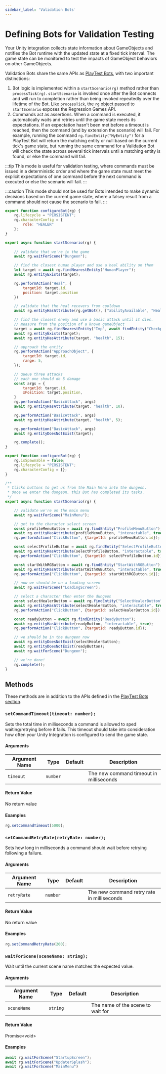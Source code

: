 ```yaml
---
sidebar_label: 'Validation Bots'
---
```



# Defining Bots for Validation Testing

Your Unity integration collects state information about GameObjects and notifies the Bot runtime with the updated state at a fixed tick interval.
The game state can be monitored to test the impacts of GameObject behaviors on other GameObjects.

Validation Bots share the same APIs as [PlayTest Bots](./playtest-bots), with two important distinctions:
1. Bot logic is implemented within a `startScenario(rg)` method rather than `processTick(rg)`. 
`startScenario` is invoked once after the Bot connects and will run to completion rather than being invoked repeatedly over the lifetime of the Bot. 
Like `processTick`, the `rg` object passed to `startScenario` exposes the Regression Games API.
2. Commands act as assertions. When a command is executed, it automatically waits and retries until the game state meets its expectations. 
If an expectation hasn't been met before a timeout is reached, then the command (and by extension the scenario) will fail.
For example, running the command `rg.findEntity("MyEntity")` for a PlayTest Bot will return the matching entity or null based on the current tick's game state,
but running the same command for a Validation Bot will check the state across several tick intervals until a matching entity is found, or else the command will fail.

:::tip
This mode is useful for validation testing, where commands must be issued in a deterministic order 
and where the game state must meet the explicit expectations of one command before the next command is executed or else the scenario will fail.
:::

:::caution
This mode should not be used for Bots intended to make dynamic decisions based on the current game state, 
where a falsey result from a command should not cause the scenario to fail. 
:::

<Tabs>
<TabItem value="startScenario_abilityBot" label="Cycle through castable abilities" default>

```javascript
export function configureBot(rg) {
    rg.lifecycle = "PERSISTENT";
    rg.characterConfig = {
        role: "HEALER"
    };
}

export async function startScenario(rg) {
    
    // validate that we're in the game
    await rg.waitForScene("Dungeon");

    // find the closest human player and use a heal ability on them
    let target = await rg.findNearestEntity("HumanPlayer");
    await rg.entityExists(target);

    rg.performAction("Heal", {
        targetId: target.id,
        position: target.position
    })

    // validate that the heal recovers from cooldown
    await rg.entityHasAttribute(rg.getBot(), ["abilityAvailable", "Heal"], true); 

    // find the closest enemy and use a basic attack until it dies.
    // measure from the position of a known gameObject
    target = await rg.findNearestEntity("Imp", await findEntity("Checkpoint").position);
    await rg.entityExists(target);
    await rg.entityHasAttribute(target, "health", 15);

    // approach the entity
    rg.performAction("ApproachObject", {
        targetId: target.id,
        range: 5,
    });

    // queue three attacks
    // each one should do 5 damage
    const args = {
        targetId: target.id,
        xPosition: target.position,
    }
    rg.performAction("BasicAttack", args)
    await rg.entityHasAttribute(target, "health", 10);

    rg.performAction("BasicAttack", args)
    await rg.entityHasAttribute(target, "health", 5);

    rg.performAction("BasicAttack", args)
    await rg.entityDoesNotExist(target);

    rg.complete();
}
```

</TabItem>
<TabItem value="runTurn_menuBot" label="Click buttons to start the game">

```javascript
export function configureBot(rg) {
    rg.isSpawnable = false;
    rg.lifecycle = "PERSISTENT";
    rg.characterConfig = {};
}

/**
 * Clicks buttons to get us from the Main Menu into the dungeon.
 * Once we enter the dungeon, this Bot has completed its tasks.
 */
export async function startScenario(rg) {

    // validate we're on the main menu
    await rg.waitForScene("MainMenu");

    // get to the character select screen
    const profileMenuButton = await rg.findEntity("ProfileMenuButton");
    await rg.entityHasAttribute(profileMenuButton, "interactable", true);
    rg.performAction("ClickButton", {targetId: profileMenuButton.id});

    const selectProfileButton = await rg.findEntity("SelectProfileButton");
    await rg.entityHasAttribute(selectProfileButton, "interactable", true);
    rg.performAction("ClickButton", {targetId: selectProfileButton.id});

    const startWithRGButton = await rg.findEntity("StartWithRGButton");
    await rg.entityHasAttribute(startWithRGButton, "interactable", true);
    rg.performAction("ClickButton", {targetId: startWithRGButton.id});

    // now we should be on a loading screen
    await rg.waitForScene("LoadingScreen");

    // select a character then enter the dungeon
    const selectHealerButton = await rg.findEntity("SelectHealerButton");
    await rg.entityHasAttribute(selectHealerButton, "interactable", true);
    rg.performAction("ClickButton", {targetId: selectHealerButton.id});

    const readyButton = await rg.findEntity("ReadyButton");
    await rg.entityHasAttribute(readyButton, "interactable", true);
    rg.performAction("ClickButton", {targetId: readyButton.id});

    // we should be in the dungeon now
    await rg.entityDoesNotExist(selectHealerButton);
    await rg.entityDoesNotExist(readyButton);
    await rg.waitForScene("Dungeon");

    // we're done!
    rg.complete();
}
```

</TabItem>
</Tabs>

## Methods

These methods are in addition to the APIs defined in the [PlayTest Bots section](./playtest-bots#variables).

### `setCommandTimeout(timeout: number);`

Sets the total time in milliseconds a command is allowed to sped waiting/retrying before it fails. 
This timeout should take into consideration how often your Unity Integration is configured to send the game state.

#### Arguments
Argument Name | Type | Default | Description
---|---|---|---|
`timeout` | `number` | | The new command timeout in milliseconds

#### Return Value
No return value

#### Examples

```javascript
rg.setCommandTimeout(5000);
```

### `setCommandRetryRate(retryRate: number);`

Sets how long in milliseconds a command should wait before retrying following a failure.

#### Arguments
Argument Name | Type | Default | Description
---|---|---|---|
`retryRate` | `number` | | The new command retry rate in milliseconds

#### Return Value
No return value

#### Examples

```javascript
rg.setCommandRetryRate(200);
```


### `waitForScene(sceneName: string);`

Wait until the current scene name matches the expected value.

#### Arguments
Argument Name | Type | Default | Description
---|---|---|---|
`sceneName` | `string` | | The name of the scene to wait for

#### Return Value
Promise&lt;void&gt;

#### Examples

```javascript
await rg.waitForScene("StartupScreen");
await rg.waitForScene("UpdaterSplash");
await rg.waitForScene("MainMenu")
```

